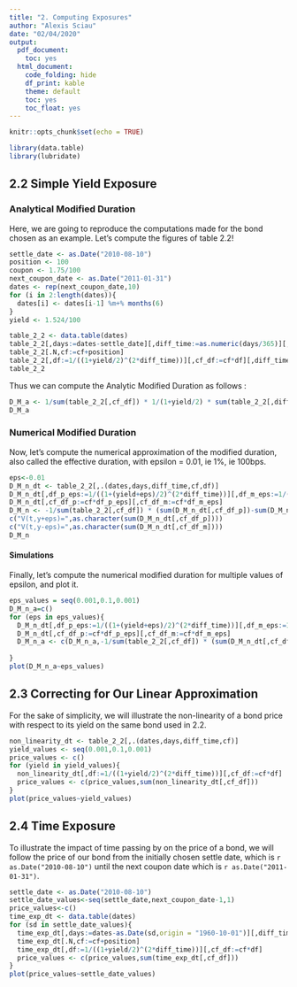 ```yaml
---
title: "2. Computing Exposures"
author: "Alexis Sciau"
date: "02/04/2020"
output:
  pdf_document:
    toc: yes
  html_document:
    code_folding: hide
    df_print: kable
    theme: default
    toc: yes
    toc_float: yes
---
```


```r
knitr::opts_chunk$set(echo = TRUE)
```

```r
library(data.table)
library(lubridate)
```

## 2.2 Simple Yield Exposure

### Analytical Modified Duration
Here, we are going to reproduce the computations made for the bond chosen as an example.
Let's compute the figures of table 2.2!

```r
settle_date <- as.Date("2010-08-10")
position <- 100
coupon <- 1.75/100
next_coupon_date <- as.Date("2011-01-31")
dates <- rep(next_coupon_date,10)
for (i in 2:length(dates)){
  dates[i] <- dates[i-1] %m+% months(6)
}
yield <- 1.524/100
```

```r
table_2_2 <- data.table(dates)
table_2_2[,days:=dates-settle_date][,diff_time:=as.numeric(days/365)][,cf:=position*coupon/2]
table_2_2[.N,cf:=cf+position]
table_2_2[,df:=1/((1+yield/2)^(2*diff_time))][,cf_df:=cf*df][,diff_time_cf_df:=diff_time*cf_df]
table_2_2
```

Thus we can compute the Analytic Modified Duration as follows :
```r
D_M_a <- 1/sum(table_2_2[,cf_df]) * 1/(1+yield/2) * sum(table_2_2[,diff_time_cf_df])
D_M_a
```

### Numerical Modified Duration
Now, let's compute the numerical approximation of the modified duration, also called the effective duration, with epsilon = 0.01, ie 1%, ie 100bps.

```r
eps<-0.01
D_M_n_dt <- table_2_2[,.(dates,days,diff_time,cf,df)]
D_M_n_dt[,df_p_eps:=1/((1+(yield+eps)/2)^(2*diff_time))][,df_m_eps:=1/((1+(yield-eps)/2)^(2*diff_time))]
D_M_n_dt[,cf_df_p:=cf*df_p_eps][,cf_df_m:=cf*df_m_eps]
D_M_n <- -1/sum(table_2_2[,cf_df]) * (sum(D_M_n_dt[,cf_df_p])-sum(D_M_n_dt[,cf_df_m]))/(2*eps)
c("V(t,y+eps)=",as.character(sum(D_M_n_dt[,cf_df_p])))
c("V(t,y-eps)=",as.character(sum(D_M_n_dt[,cf_df_m])))
D_M_n
```

#### Simulations
Finally, let's compute the numerical modified duration for multiple values of epsilon, and plot it.
```r
eps_values = seq(0.001,0.1,0.001)
D_M_n_a=c()
for (eps in eps_values){
  D_M_n_dt[,df_p_eps:=1/((1+(yield+eps)/2)^(2*diff_time))][,df_m_eps:=1/((1+(yield-eps)/2)^(2*diff_time))]
  D_M_n_dt[,cf_df_p:=cf*df_p_eps][,cf_df_m:=cf*df_m_eps]
  D_M_n_a <- c(D_M_n_a,-1/sum(table_2_2[,cf_df]) * (sum(D_M_n_dt[,cf_df_p])-sum(D_M_n_dt[,cf_df_m]))/(2*eps))
  
}
plot(D_M_n_a~eps_values)
```

## 2.3 Correcting for Our Linear Approximation
For the sake of simplicity, we will illustrate the non-linearity of a bond price with respect to its yield on the same bond used in 2.2.

```r
non_linearity_dt <- table_2_2[,.(dates,days,diff_time,cf)]
yield_values <- seq(0.001,0.1,0.001)
price_values <- c()
for (yield in yield_values){
  non_linearity_dt[,df:=1/((1+yield/2)^(2*diff_time))][,cf_df:=cf*df]
  price_values <- c(price_values,sum(non_linearity_dt[,cf_df]))
}
plot(price_values~yield_values)
```

## 2.4 Time Exposure
To illustrate the impact of time passing by on the price of a bond, we will follow the price of our bond from the initially chosen settle date, which is `r as.Date("2010-08-10")` until the next coupon date which is `r as.Date("2011-01-31")`.

```r
settle_date <- as.Date("2010-08-10")
settle_date_values<-seq(settle_date,next_coupon_date-1,1)
price_values<-c()
time_exp_dt <- data.table(dates)
for (sd in settle_date_values){
  time_exp_dt[,days:=dates-as.Date(sd,origin = "1960-10-01")][,diff_time:=as.numeric(days/365)][,cf:=position*coupon/2]
  time_exp_dt[.N,cf:=cf+position]
  time_exp_dt[,df:=1/((1+yield/2)^(2*diff_time))][,cf_df:=cf*df]
  price_values <- c(price_values,sum(time_exp_dt[,cf_df]))
}
plot(price_values~settle_date_values)
```